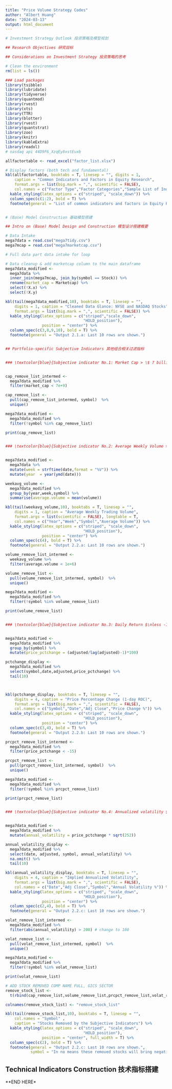 ```yaml
---
title: "Price Volume Strategy Codes"
author: "Albert Huang"
date: "2024-03-13"
output: html_document
---
```


```r
# Investment Strategy Outlook 投资策略及模型规划

## Research Objectives 研究目标

## Considerations on Investment Strategy 投资策略的思考

# Clean the environment
rm(list = ls())

### Load packages
library(tsibble)
library(lubridate)
library(tidyverse)
library(quantmod)
library(rvest) 
library(xts)
library(TTR)
library(blotter)
library(rvest)
library(quantstrat)
library(zoo)
library(knitr)
library(kableExtra)
library(readxl)
# nasdaq api 44D9F6_XzqEy8xstEuxb

allfactortable <- read_excel("factor_list.xlsx")

# Display factors (both tech and fundamental) 
kbl(allfactortable, booktabs = T, linesep = "", digits = 1, 
    caption = "Common Indicators and Factors in Equity Research", 
    format.args = list(big.mark = ",", scientific = FALSE),
    col.names = c("Factor Type","Factor Categories","Sample List of Indicators")) %>%
  kable_styling(latex_options = c("striped", "scale_down")) %>%
  column_spec(c(1:2), bold = T) %>%
  footnote(general = "List of common indicators and factors in Equity Research are shown above, not all factors above are used in this study.")


# (Base) Model Construction 基础模型搭建

## Intro on (Base) Model Design and Construction 模型设计搭建概要

# Data Intake
mega7data = read.csv("mega7tidy.csv")
mega7mcap = read.csv("mega7marketcap.csv")

# Full data part data intake for loop 

# Data cleanup & add marketcap column to the main dataframe
mega7data_modified <- 
  mega7data %>%
  inner_join(mega7mcap, join_by(symbol == Stock)) %>%
  rename(market_cap = Marketcap) %>%
  select(!X.x) %>% 
  select(!X.y) 

kbl(tail(mega7data_modified,10), booktabs = T, linesep = "", 
    digits = 1, caption = "Cleaned Data Glance: NYSE and NASDAQ Stocks", 
    format.args = list(big.mark = ",", scientific = FALSE)) %>%
  kable_styling(latex_options = c("striped","scale_down",
                                  "HOLD_position"), 
                position = "center") %>%
  column_spec(c(3,8,9,10), bold = T) %>%
  footnote(general = "Output 2.1.a: Last 10 rows are shown.")


## Portfolio-specific Subjective Indicators 其他组合相关过滤指标


### \textcolor{blue}{Subjective indicator No.1: Market Cap > \$ 7 billion}   


cap_remove_list_intermed <-
  mega7data_modified %>%
  filter(market_cap < 7e+9) 

cap_remove_list <- 
  pull(cap_remove_list_intermed, symbol)  %>%
  unique()

mega7data_modified <- 
  mega7data_modified %>%
  filter(!symbol %in% cap_remove_list)

print(cap_remove_list)


### \textcolor{blue}{Subjective indicator No.2: Average Weekly Volume > 1 million}        


mega7data_modified <-
  mega7data %>% 
  mutate(week = strftime(date,format = "%V")) %>%
  mutate(year  = year(ymd(date))) 

weekavg_volume <-
  mega7data_modified %>%
  group_by(year,week,symbol) %>%
  summarise(average.volume = mean(volume)) 

kbl(tail(weekavg_volume,10), booktabs = T, linesep = "",
    digits = 1, caption = "Average Weekly Trading Volume", 
    format.args = list(scientific = FALSE), longtable = T,
    col.names = c("Year","Week","Symbol","Average Volume")) %>%
  kable_styling(latex_options = c("striped", "scale_down",
                                  "HOLD_position"), 
                position = "center") %>%
  column_spec(c(4), bold = T) %>%
  footnote(general = "Output 2.2.a: Last 10 rows are shown.")

volume_remove_list_intermed <-
  weekavg_volume %>%
  filter(average.volume < 1e+6) 

volume_remove_list <- 
  pull(volume_remove_list_intermed, symbol)  %>%
  unique()

mega7data_modified <- 
  mega7data_modified %>%
  filter(!symbol %in% volume_remove_list)

print(volume_remove_list)


### \textcolor{blue}{Subjective indicator No.3: Daily Return $\nless -15\%$}  


mega7data_modified <-
  mega7data_modified %>% 
  group_by(symbol) %>%
  mutate(price_pctchange = (adjusted/lag(adjusted)-1)*100)

pctchange_display <-
  mega7data_modified %>% 
  select(symbol,date,adjusted,price_pctchange) %>%
  tail(10)



kbl(pctchange_display, booktabs = T, linesep = "",
    digits = 4, caption = "Price Percentage Change (1-day ROC)", 
    format.args = list(big.mark = ",", scientific = FALSE),
    col.names = c("Symbol","Date","Adj Close","Price Change %")) %>%
  kable_styling(latex_options = c("striped", "scale_down", 
                                  "HOLD_position"), 
                position = "center") %>%
  column_spec(c(3,4), bold = T) %>%
  footnote(general = "Output 2.2.b: Last 10 rows are shown.")

prcpct_remove_list_intermed <-
  mega7data_modified %>%
  filter(price_pctchange < -15) 

prcpct_remove_list <- 
  pull(prcpct_remove_list_intermed, symbol)  %>%
  unique()

mega7data_modified <- 
  mega7data_modified %>%
  filter(!symbol %in% prcpct_remove_list)

print(prcpct_remove_list)


### \textcolor{blue}{Subjective indicator No.4: Annualized volatility $\ngtr 100\%$}  


mega7data_modified <-
  mega7data_modified %>%
  mutate(annual_volatility = price_pctchange * sqrt(252)) 

annual_volatility_display <-
  mega7data_modified %>%
  select(date, adjusted, symbol, annual_volatility) %>%
  na.omit() %>%
  tail(10)

kbl(annual_volatility_display, booktabs = T, linesep = "",
    digits = 4, caption = "Implied Annualized Volatility", 
    format.args = list(big.mark = ",", scientific = FALSE),
    col.names = c("Date","Adj Close","Symbol","Annual Volatility %")) %>%
  kable_styling(latex_options = c("striped", "scale_down",
                                  "HOLD_position"), 
                position = "center") %>%
  column_spec(c(2,4), bold = T) %>%
  footnote(general = "Output 2.2.c: Last 10 rows are shown.")

volat_remove_list_intermed <-
  mega7data_modified %>%
  filter(abs(annual_volatility) > 200) # change to 100

volat_remove_list <- 
  pull(volat_remove_list_intermed, symbol)  %>%
  unique()

mega7data_modified <- 
  mega7data_modified %>%
  filter(!symbol %in% volat_remove_list)

print(volat_remove_list)

# ADD STOCK REMOVED COMP NAME FULL, GICS SECTOR 
remove_stock_list <- 
  t(rbind(cap_remove_list,volume_remove_list,prcpct_remove_list,volat_remove_list)) 

colnames(remove_stock_list) <- "remove_stock_list"

kbl(tail(remove_stock_list,10), booktabs = T, linesep = "", 
    col.names = "Symbol" , 
    caption = "Stocks Removed by the Subjective Indicators") %>%
  kable_styling(latex_options = c("striped", "scale_down",
                                  "HOLD_position"), 
                position = "center", full_width = T) %>%
  column_spec(c(2), bold = T) %>%
  footnote(general = "Output 2.2.c: Last 10 rows are shown.",
           symbol = "In no means these removed stocks will bring negative investment returns, some of them may bring substantial (positive) future returns.")
```

## Technical Indicators Construction 技术指标搭建


**END HERE*



